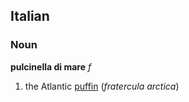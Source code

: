 ==Italian==
===Noun===
'''pulcinella di mare''' ''f''
# the Atlantic [[puffin]] (''fratercula arctica'')